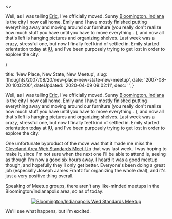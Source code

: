 

  <>
  <p>Well, as I was telling <a href="http&#58;//www.wileymedia.com/weblog/" title="Eric Wiley">Eric</a>, I've officially moved.  Sunny <a href="http&#58;//maps.google.com/maps?q=Bloomington,+IN,+USA&ie=UTF8&z=12&iwloc=addr&om=1" title="Bloomington, IN">Bloomington, Indiana</a> is the city I now call home.  Emily and I have mostly finished putting everything away and moving around our furniture (you really don't realize how much stuff you have until you have to move everything...), and now all that's left is hanging pictures and organizing shelves.  Last week was a crazy, stressful one, but now I finally feel kind of settled in.  Emily started orientation today at <a href="http&#58;//www.iu.edu/" title="Indiana University">IU</a>, and I've been purposely trying to get lost in order to explore the city.</p>
  </>
)


  title: 'New Place, New State, New Meetup',
  slug: 'thoughts/2007/08/20/new-place-new-state-new-meetup',
  date: '2007-08-20 10:02:00',
  dateUpdated: '2020-04-09 09:02:11',
  desc: '',
}

<p>Well, as I was telling <a href="http://www.wileymedia.com/weblog/" title="Eric Wiley">Eric</a>, I've officially moved.  Sunny <a href="http://maps.google.com/maps?q=Bloomington,+IN,+USA&ie=UTF8&z=12&iwloc=addr&om=1" title="Bloomington, IN">Bloomington, Indiana</a> is the city I now call home.  Emily and I have mostly finished putting everything away and moving around our furniture (you really don't realize how much stuff you have until you have to move everything...), and now all that's left is hanging pictures and organizing shelves.  Last week was a crazy, stressful one, but now I finally feel kind of settled in.  Emily started orientation today at <a href="http://www.iu.edu/" title="Indiana University">IU</a>, and I've been purposely trying to get lost in order to explore the city.</p>

<p>One unfortunate byproduct of the move was that it made me miss the <a href="http://webdesign.meetup.com/396/" title="The Cleveland Area Web Standards Meet Up Group">Cleveland Area Web Standards Meet-Up</a> that was last week.  I was hoping to make it, since I'm not sure when the next one I'll be able to attend is, seeing as though I'm now a good six hours away.  I heard it was a good meetup though, and hopefully they'll only get better.  Everyone's been doing a great job (especially Joseph James Frantz for organizing the whole deal), and it's just a very positive thing overall.</p>

<p>Speaking of Meetup groups, there aren't any like-minded meetups in the Bloomington/Indianapolis area, so as of today:</p>

<div class="post_image_container"><p style="text-align: center"><a href="http://webstandards.meetup.com/129/" title="The Indianapolis/Bloomington Web Standards Meetup Group"><img src="/images/meetupbadge.gif" alt="Bloomington/Indianapolis Wed Standards Meetup" /></a></p></div>

<p>We'll see what happens, but I'm excited.</p>

